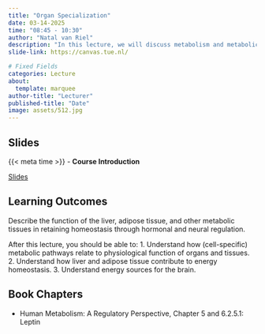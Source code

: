 ```yaml
---
title: "Organ Specialization"
date: 03-14-2025
time: "08:45 - 10:30"
author: "Natal van Riel"
description: "In this lecture, we will discuss metabolism and metabolic function of organs and tissues, especially the liver and adipose tissue."
slide-link: https://canvas.tue.nl/

# Fixed Fields
categories: Lecture
about:
  template: marquee
author-title: "Lecturer"
published-title: "Date"
image: assets/512.jpg
---
```


## Slides
::: slide-deck
{{< meta time >}} - **Course Introduction**

::: slides
[Slides]({{< meta slide-link >}})
:::
:::

## Learning Outcomes

::: {.callout-important title="Principal Learning Outcome 4"}
Describe the function of the liver, adipose tissue, and other metabolic tissues in retaining homeostasis through hormonal and neural regulation.
:::

After this lecture, you should be able to:
1.  Understand how (cell-specific) metabolic pathways relate to physiological function of organs and tissues.
2.  Understand how liver and adipose tissue contribute to energy homeostasis.
3.  Understand energy sources for the brain.

## Book Chapters

- Human Metabolism: A Regulatory Perspective, Chapter 5 and 6.2.5.1: Leptin

